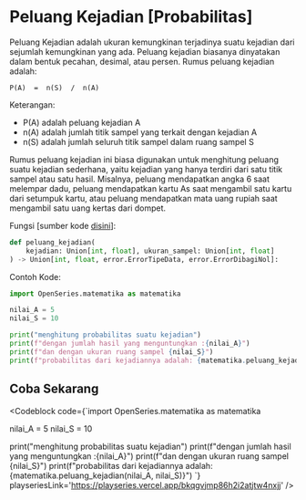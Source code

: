 
# Peluang Kejadian [Probabilitas]

Peluang Kejadian adalah ukuran kemungkinan terjadinya suatu kejadian dari sejumlah kemungkinan yang ada. Peluang kejadian biasanya dinyatakan dalam bentuk pecahan, desimal, atau persen. Rumus peluang kejadian adalah:

```
P(A)  =  n(S)  /  n(A)
```

Keterangan:

- P(A) adalah peluang kejadian A
- n(A) adalah jumlah titik sampel yang terkait dengan kejadian A
- n(S) adalah jumlah seluruh titik sampel dalam ruang sampel S

Rumus peluang kejadian ini biasa digunakan untuk menghitung peluang suatu kejadian sederhana, yaitu kejadian yang hanya terdiri dari satu titik sampel atau satu hasil. Misalnya, peluang mendapatkan angka 6 saat melempar dadu, peluang mendapatkan kartu As saat mengambil satu kartu dari setumpuk kartu, atau peluang mendapatkan mata uang rupiah saat mengambil satu uang kertas dari dompet.

Fungsi [sumber kode [disini](https://github.com/bellshade/OpenSeries/blob/8766497be42a76a175a94a84cc5609c94c015c61/OpenSeries/matematika.py#L352)]:

```python
def peluang_kejadian(
    kejadian: Union[int, float], ukuran_sampel: Union[int, float]
) -> Union[int, float, error.ErrorTipeData, error.ErrorDibagiNol]:
```

Contoh Kode:

```python
import OpenSeries.matematika as matematika

nilai_A = 5
nilai_S = 10

print("menghitung probabilitas suatu kejadian")
print(f"dengan jumlah hasil yang menguntungkan :{nilai_A}")
print(f"dan dengan ukuran ruang sampel {nilai_S}")
print(f"probabilitas dari kejadiannya adalah: {matematika.peluang_kejadian(nilai_A, nilai_S)}")
```

## Coba Sekarang

<Codeblock code={`import OpenSeries.matematika as matematika

nilai_A = 5
nilai_S = 10

print("menghitung probabilitas suatu kejadian")
print(f"dengan jumlah hasil yang menguntungkan :{nilai_A}")
print(f"dan dengan ukuran ruang sampel {nilai_S}")
print(f"probabilitas dari kejadiannya adalah: {matematika.peluang_kejadian(nilai_A, nilai_S)}")
`} playseriesLink='https://playseries.vercel.app/bkqgvjmp86h2i2atjtw4nxjj' />
